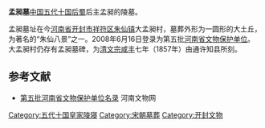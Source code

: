 {{文物保护单位
| 级别 = 省级
| 省区市 = 河南省
| 名称 = 孟昶墓
| 图片 = 
| 所在 = [[开封市|开封市]][[祥符区|祥符区]]
| 分类 = 古墓葬 
| 时代 = [[北宋|北宋]]
| 编号 = 5-261
| 登录 = 2008年6月16日
}}
'''孟昶墓'''[[中国|中国]][[五代十国|五代十国]][[后蜀|后蜀]]后主孟昶的陵墓。

孟昶墓址在今[[河南省|河南省]][[开封市|开封市]][[祥符区|祥符区]][[朱仙镇|朱仙镇]]大孟昶村，墓葬外形为一圆形的大土丘，为著名的“朱仙八景”之一。2008年6月16日登录为第五批[[河南省文物保护单位|河南省文物保护单位]]。大孟昶村仍存有孟昶墓碑，为[[清文宗|清文宗]][[咸丰|咸丰]]七年（1857年）由通许知县所刻。

==参考文献==
*[https://web.archive.org/web/20161011084546/http://www.haww.gov.cn/wwzy/2008-09/11/content_109391.htm 第五批河南省文物保护单位名录] 河南文物网
[[Category:五代十国皇家陵寝|Category:五代十国皇家陵寝]]
[[Category:宋朝墓葬|Category:宋朝墓葬]]
[[Category:开封文物|Category:开封文物]]